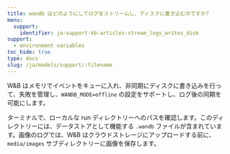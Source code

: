 ```yaml
---
title: wandb はどのようにしてログをストリームし、ディスクに書き込むのですか?
menu:
  support:
    identifier: ja-support-kb-articles-stream_logs_writes_disk
support:
  - environment variables
toc_hide: true
type: docs
slug: /ja/models/support/:filename
---
```

W&B はメモリでイベントをキューに入れ、非同期にディスクに書き込みを行って、失敗を管理し、`WANDB_MODE=offline` の設定をサポートし、ログ後の同期を可能にします。

ターミナルで、ローカルな run ディレクトリーへのパスを確認します。このディレクトリーには、データストアとして機能する `.wandb` ファイルが含まれています。画像のログでは、W&B はクラウドストレージにアップロードする前に、`media/images` サブディレクトリーに画像を保存します。